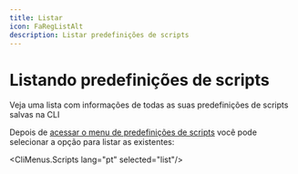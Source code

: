 ```yaml
---
title: Listar
icon: FaRegListAlt
description: Listar predefinições de scripts
---
```


# Listando predefinições de scripts

Veja uma lista com informações de todas as suas predefinições de scripts salvas na CLI

Depois de [acessar o menu de predefinições de scripts](/docs/presets/scripts/start) você pode selecionar a opção para listar as existentes:

<CliMenus.Scripts lang="pt" selected="list"/>